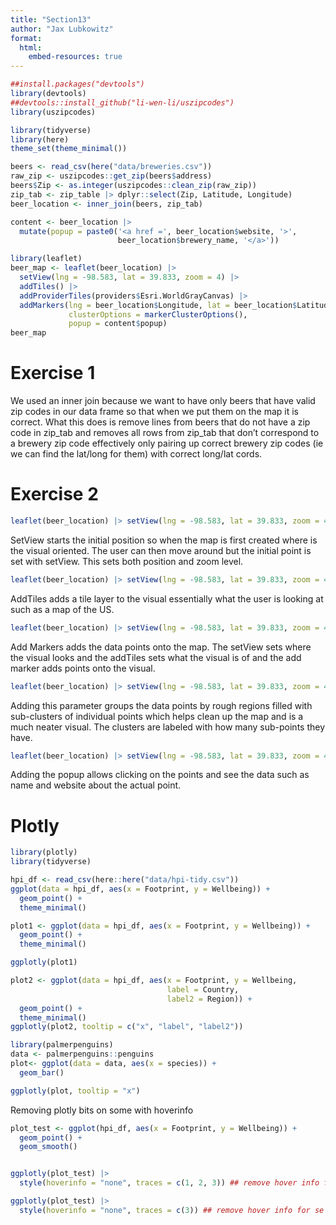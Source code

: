 ```yaml
---
title: "Section13"
author: "Jax Lubkowitz"
format: 
  html:
    embed-resources: true
---
```


```r
##install.packages("devtools")
library(devtools)
##devtools::install_github("li-wen-li/uszipcodes")
library(uszipcodes)
```

```r
library(tidyverse)
library(here)
theme_set(theme_minimal())

beers <- read_csv(here("data/breweries.csv"))
raw_zip <- uszipcodes::get_zip(beers$address)
beers$Zip <- as.integer(uszipcodes::clean_zip(raw_zip))
zip_tab <- zip_table |> dplyr::select(Zip, Latitude, Longitude)
beer_location <- inner_join(beers, zip_tab)

content <- beer_location |>
  mutate(popup = paste0('<a href =', beer_location$website, '>',
                        beer_location$brewery_name, '</a>'))
```

```r
library(leaflet)
beer_map <- leaflet(beer_location) |>
  setView(lng = -98.583, lat = 39.833, zoom = 4) |>
  addTiles() |>
  addProviderTiles(providers$Esri.WorldGrayCanvas) |>
  addMarkers(lng = beer_location$Longitude, lat = beer_location$Latitude,
             clusterOptions = markerClusterOptions(),
             popup = content$popup)
beer_map
```

# Exercise 1
We used an inner join because we want to have only beers that have valid zip codes in our data frame so that when we put them on the map it is correct. What this does is remove lines from beers that do not have a zip code in zip_tab and removes all rows from zip_tab that don't correspond to a brewery zip code effectively only pairing up correct brewery zip codes (ie we can find the lat/long for them) with correct long/lat cords.

# Exercise 2
```r
leaflet(beer_location) |> setView(lng = -98.583, lat = 39.833, zoom = 4)
```

SetView starts the initial position so when the map is first created where is the visual oriented. The user can then move around but the initial point is set with setView. This sets both position and zoom level.

```r
leaflet(beer_location) |> setView(lng = -98.583, lat = 39.833, zoom = 4) |> addTiles()
```
AddTiles adds a tile layer to the visual essentially what the user is looking at such as a map of the US. 

```r
leaflet(beer_location) |> setView(lng = -98.583, lat = 39.833, zoom = 4) |> addTiles() |> addProviderTiles(providers$Esri.WorldGrayCanvas) |> addMarkers(lng = beer_location$Longitude, lat = beer_location$Latitude)
```
Add Markers adds the data points onto the map. The setView sets where the visual looks and the addTiles sets what the visual is of and the add marker adds points onto the visual. 

```r
leaflet(beer_location) |> setView(lng = -98.583, lat = 39.833, zoom = 4) |> addTiles() |> addProviderTiles(providers$Esri.WorldGrayCanvas) |> addMarkers(lng = beer_location$Longitude, lat = beer_location$Latitude,clusterOptions = markerClusterOptions())
```
Adding this parameter groups the data points by rough regions filled with sub-clusters of individual points which helps clean up the map and is a much neater visual. The clusters are labeled with how many sub-points they have. 

```r
leaflet(beer_location) |> setView(lng = -98.583, lat = 39.833, zoom = 4) |> addTiles() |> addProviderTiles(providers$Esri.WorldGrayCanvas) |> addMarkers(lng = beer_location$Longitude, lat = beer_location$Latitude,clusterOptions = markerClusterOptions(),popup = content$popup)
```
Adding the popup allows clicking on the points and see the data such as name and website about the actual point. 


# Plotly
```r
library(plotly)
library(tidyverse)

hpi_df <- read_csv(here::here("data/hpi-tidy.csv"))
ggplot(data = hpi_df, aes(x = Footprint, y = Wellbeing)) +
  geom_point() +
  theme_minimal()
```

```r
plot1 <- ggplot(data = hpi_df, aes(x = Footprint, y = Wellbeing)) +
  geom_point() +
  theme_minimal()

ggplotly(plot1)

```

```r
plot2 <- ggplot(data = hpi_df, aes(x = Footprint, y = Wellbeing,
                                   label = Country,
                                   label2 = Region)) +
  geom_point() +
  theme_minimal()
ggplotly(plot2, tooltip = c("x", "label", "label2"))
```

```r
library(palmerpenguins)
data <- palmerpenguins::penguins
plot<- ggplot(data = data, aes(x = species)) +
  geom_bar()

ggplotly(plot, tooltip = "x")
```

Removing plotly bits on some with hoverinfo
```r
plot_test <- ggplot(hpi_df, aes(x = Footprint, y = Wellbeing)) +
  geom_point() +
  geom_smooth()


ggplotly(plot_test) |>
  style(hoverinfo = "none", traces = c(1, 2, 3)) ## remove hover info for all three traces

ggplotly(plot_test) |>
  style(hoverinfo = "none", traces = c(3)) ## remove hover info for se line
```


